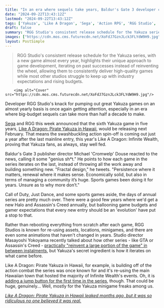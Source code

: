 ```yaml
---
title: "In an era where sequels take years, Baldur's Gate 3 developer calls Like A Dragon: Pirate Yakuza in Hawaii's quick turnaround 'genius sh*t'"
date: "2024-09-22T13:43:12Z"
lastmod: "2024-09-22T13:43:12Z"
tags: ['Yakuza', 'Like A Dragon', 'Sega', 'Action RPG', 'RGG Studio', 'Japan', 'Open World', 'Action', 'Adventure']
draft: false
summary: "RGG Studio's consistent release schedule for the Yakuza series, with a new game almost every year, highlights their unique approach to game development, iterating on past successes instead of reinventing the wheel, allowing them to consistently deliver high-quality games while most other studios struggle to keep up with industry expectations and rising budgets."
images: ["https://cdn.mos.cms.futurecdn.net/XoFdJ7GznJLck3FLYdW9H9.jpg"]
layout: PostSimple
---
```

> RGG Studio's consistent release schedule for the Yakuza series, with a new game almost every year, highlights their unique approach to game development, iterating on past successes instead of reinventing the wheel, allowing them to consistently deliver high-quality games while most other studios struggle to keep up with industry expectations and rising budgets.


        <img alt="Cover" src="https://cdn.mos.cms.futurecdn.net/XoFdJ7GznJLck3FLYdW9H9.jpg"/>
        
Developer RGG Studio's knack for pumping out great Yakuza games on an almost yearly basis is once again getting attention, especially in an era where big-budget sequels can take more than half a decade to make. 

[Sega](https://www.gamesradar.com/tag/sega/) and RGG this week announced that the sixth Yakuza game in five years, [Like A Dragon: Pirate Yakuza in Hawaii](https://www.gamesradar.com/games/yakuza-like-a-dragon/set-after-like-a-dragon-infinite-wealth-the-next-totally-unexpected-yakuza-game-has-goro-majima-living-his-best-life-as-a-high-seas-pirate/), would be releasing next February. That means the swashbuckling action spin-off is coming out just a year after the last mainline entry, this year's Like A Dragon: Infinite Wealth, proving that Yakuza fans, as always, stay well fed. 

Baldur's Gate 3 publisher director Michael 'Cromwelp' Douse reacted to the news, calling it some "genius sh*t." He points to how each game in the series iterates on the last, instead of throwing all the work away and building something new. "Fractal design," he tweets. "Persistence where it matters, renewal where it makes sense. Economically solid, but also in terms of managing a community it’s huge. Sports games been doing it for years. Unsure as to why more don’t."

Call of Duty, Just Dance, and some sports games aside, the days of annual series are pretty much over. There were a good few years where we'd get a new Halo and Assassin's Creed annually, but ballooning game budgets and gamer expectations that every new entry should be an 'evolution' have put a stop to that. 

Rather than rebooting everything from scratch after each game, RGG Studios is known for re-using assets, locations, minigames, and there are even some animations that haven't changed in years. Studio director Masayoshi Yokoyama recently talked about how other series - like GTA or Assassin's Creed - [practically "reinvent a large portion of the game" in between instalments](https://www.gamesradar.com/like-a-dragon-lead-explains-how-10-yakuza-games-were-made-in-the-time-between-gtas-i-dont-think-many-companies-are-doing-this/), but Yakuza's secret ingredient is how it iterates on what came before.

Like A Dragon: Pirate Yakuza in Hawaii, for example, is building off of the action combat the series was once known for and it's re-using the main Hawaiian town that hosted the majority of Infinite Wealth's events. Oh, it is[ adding a jump button for the first time in the series](https://www.gamesradar.com/games/yakuza-like-a-dragon/after-13-yakuza-games-and-20-years-like-a-dragon-pirate-yakuza-in-hawaii-is-finally-adding-a-jump-button-that-could-open-up-some-wild-minigame-potential/), though. That could be huge, genuinely... Well, mostly for the Yakuza minigame freaks among us.

[<em>Like A Dragon: Pirate Yakuza in Hawaii leaked months ago, but it was so ridiculous no one believed it was real.</em>](https://www.gamesradar.com/games/yakuza-like-a-dragon/like-a-dragon-pirate-yakuza-in-hawaii-actually-leaked-months-ago-but-it-was-so-ridiculous-nobody-believed-it-was-real/) 
        
